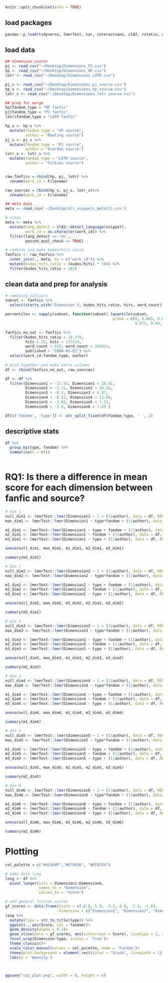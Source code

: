 
```r
knitr::opts_chunk$set(echo = TRUE)
```


## load packages
```r
pacman::p_load(tidyverse, lmerTest, car, interactions, cld2, rstatix, ggpubr, lme4, Hmisc)

```

## load data
```r
## dimension scores
pj <- read_csv("~/Desktop/Dimensions_PJ.csv")
hp <- read_csv("~/Desktop/Dimensions_HP.csv")
lotr <- read_csv("~/Desktop/Dimensions_LOTR.csv")

pj_s <- read_csv("~/Desktop/Dimensions_pj_source.csv")
hp_s <- read_csv("~/Desktop/Dimensions_hp_source.csv")
lotr_s <- read_csv("~/Desktop/Dimensions_lotr_source.csv")

## prep for merge 
hp$fandom_type = "HP fanfic"
pj$fandom_type = "PJ fanfic"
lotr$fandom_type = "LOTR fanfic"

hp_s <- hp_s %>% 
  mutate(fandom_type = "HP source", 
         author = "Rowling source")
pj_s <- pj_s %>% 
  mutate(fandom_type = "PJ source", 
         author = "Riordan source")
lotr_s <- lotr_s %>% 
  mutate(fandom_type = "LOTR source", 
         author = "Tolkien source")


raw_fanfics = rbind(hp, pj, lotr) %>% 
  rename(work_id = Filename)

raw_sources = rbind(hp_s, pj_s, lotr_s)%>% 
  rename(work_id = Filename)

## meta data
meta <- read_csv('~/Desktop/all_snippets_meta(1).csv')

# clean 
meta <- meta %>% 
  mutate(lang_detect = cld2::detect_language(snippet),
         work_id = as.character(work_id)) %>% 
  filter(lang_detect == 'en',
         passed_qual_check == TRUE)

# combine and make kudos/hits ratio 
fanfics <- raw_fanfics %>% 
  inner_join(., meta, by = c('work_id')) %>% 
  mutate(kudos_hits_ratio = (kudos/hits) * 100) %>% 
  filter(kudos_hits_ratio < 101)


```


## clean data and prep for analysis
```r
# removing outliers
subset <- fanfics %>% 
  select(starts_with('Dimension'), kudos_hits_ratio, hits, word_count)

percentiles <- sapply(subset, function(subset) (quantile(subset, 
                                                probs = c(0, 0.005, 0.01, 0.025, 
                                                          0.975, 0.99, 0.995, 1))))

fanfics_no_out <- fanfics %>% 
  filter(kudos_hits_ratio < 19.378,
         hits > 15, hits < 137224,
         word_count > 615, word_count < 245014,
         published > "2000-01-01") %>% 
  select(work_id:fandom_type, author)
  
# bind together and make extra columns
df <- rbind(fanfics_no_out, raw_sources) 

df <- df %>% 
  filter(Dimension1 > -15.93, Dimension1 < 28.82,
         Dimension2 > -3.31, Dimension2 < 18.58,
         Dimension3 > -8.1, Dimension3 < 6.97,
         Dimension4 > -6.52, Dimension4 < 12.04,
         Dimension5 > -3.92, Dimension5 < 7.23,
         Dimension6 > -3.5, Dimension6 < 3.69 )

df[c('fandom', 'type')] <- str_split_fixed(df$fandom_type, ' ', 2)

```

## descriptive stats
```r
df %>% 
  group_by(type, fandom) %>% 
  summarise(n = n())
 
```


# RQ1: Is there a difference in mean score for each dimension between fanfic and source? 
```r
# dim 1 
null_dim1 <- lmerTest::lmer(Dimension1 ~ 1 + (1|author), data = df, REML = F)
max_dim1 <- lmerTest::lmer(Dimension1 ~ type*fandom + (1|author), data = df, REML = F)

m1_dim1 <- lmerTest::lmer(Dimension1 ~ type + fandom + (1|author), data = df, REML = F)
m2_dim1 <- lmerTest::lmer(Dimension1 ~ fandom + (1|author), data = df, REML = F)
m3_dim1 <- lmerTest::lmer(Dimension1 ~ type + (1|author), data = df, REML = F)

anova(null_dim1, max_dim1, m1_dim1, m2_dim1, m3_dim1)

summary(m2_dim1)
```

```r
# dim 2
null_dim2 <- lmerTest::lmer(Dimension2 ~ 1 + (1|author), data = df, REML = F)
max_dim2 <- lmerTest::lmer(Dimension2 ~ type*fandom + (1|author), data = df, REML = F)

m1_dim2 <- lmerTest::lmer(Dimension2 ~ type + fandom + (1|author), data = df, REML = F)
m2_dim2 <- lmerTest::lmer(Dimension2 ~ fandom + (1|author), data = df, REML = F)
m3_dim2 <- lmerTest::lmer(Dimension2 ~ type + (1|author), data = df, REML = F)

anova(null_dim2, max_dim2, m1_dim2, m2_dim2, m3_dim2)

summary(m2_dim2)
```

```r
# dim 3
null_dim3 <- lmerTest::lmer(Dimension3 ~ 1 + (1|author), data = df, REML = F)
max_dim3 <- lmerTest::lmer(Dimension3 ~ type*fandom + (1|author), data = df, REML = F)

m1_dim3 <- lmerTest::lmer(Dimension3 ~ type + fandom + (1|author), data = df, REML = F)
m2_dim3 <- lmerTest::lmer(Dimension3 ~ fandom + (1|author), data = df, REML = F)
m3_dim3 <- lmerTest::lmer(Dimension3 ~ type + (1|author), data = df, REML = F)

anova(null_dim3, max_dim3, m1_dim3, m2_dim3, m3_dim3)

summary(m2_dim3)
```

```r
# dim 4 
null_dim4 <- lmerTest::lmer(Dimension4 ~ 1 + (1|author), data = df, REML = F)
max_dim4 <- lmerTest::lmer(Dimension4 ~ type*fandom + (1|author), data = df, REML = F)

m1_dim4 <- lmerTest::lmer(Dimension4 ~ type + fandom + (1|author), data = df, REML = F)
m2_dim4 <- lmerTest::lmer(Dimension4 ~ fandom + (1|author), data = df, REML = F)
m3_dim4 <- lmerTest::lmer(Dimension4 ~ type + (1|author), data = df, REML = F)

anova(null_dim4, max_dim4, m1_dim4, m2_dim4, m3_dim4)

summary(m1_dim4)
```

```r
# dim 5
null_dim5 <- lmerTest::lmer(Dimension5 ~ 1 + (1|author), data = df, REML = F)
max_dim5 <- lmerTest::lmer(Dimension5 ~ type*fandom + (1|author), data = df, REML = F)

m1_dim5 <- lmerTest::lmer(Dimension5 ~ type + fandom + (1|author), data = df, REML = F)
m2_dim5 <- lmerTest::lmer(Dimension5 ~ fandom + (1|author), data = df, REML = F)
m3_dim5 <- lmerTest::lmer(Dimension5 ~ type + (1|author), data = df, REML = F)

anova(null_dim5, max_dim5, m1_dim5, m2_dim5, m3_dim5)

summary(m2_dim5)
```

```r
# dim 6
null_dim6 <- lmerTest::lmer(Dimension6 ~ 1 + (1|author), data = df, REML = F)
max_dim6 <- lmerTest::lmer(Dimension6 ~ type*fandom + (1|author), data = df, REML = F)

m1_dim6 <- lmerTest::lmer(Dimension6 ~ type + fandom + (1|author), data = df, REML = F)
m2_dim6 <- lmerTest::lmer(Dimension6 ~ fandom + (1|author), data = df, REML = F)
m3_dim6 <- lmerTest::lmer(Dimension6 ~ type + (1|author), data = df, REML = F)

anova(null_dim6, max_dim6, m1_dim6, m2_dim6, m3_dim6)

summary(m2_dim6)
```

# Plotting
```r
col_palette = c("#6C464F","#679436", "#EF8354")

# make data long
long <- df %>% 
  pivot_longer(cols = Dimension1:Dimension6,
               names_to = "Dimension",
               values_to = "Score")

# add general fiction scores
gf_scores <- data.frame(Score = c(-0.8, 5.9, -3.1, 0.9, -2.5, -1.6),
                        Dimension = c("Dimension1", "Dimension2", "Dimension3", "Dimension4", "Dimension5", "Dimension6"))
long %>% 
  mutate(type = str_to_title(type)) %>% 
  ggplot(., aes(Score, col = fandom))+
  geom_density(alpha = 0.3)+
  geom_vline(data = gf_scores, aes(xintercept = Score), linetype = 2, color = 'darkgrey')+
  facet_wrap(Dimension~type, scales = 'free')+
  theme_classic()+
  scale_color_manual(values = col_palette, name = 'Fandom')+
  theme(plot.background = element_rect(color = "black", linewidth = 1))+
  labs(y = 'Density')



ggsave("rq1_plot.png", width = 8, height = 6)

    
```


